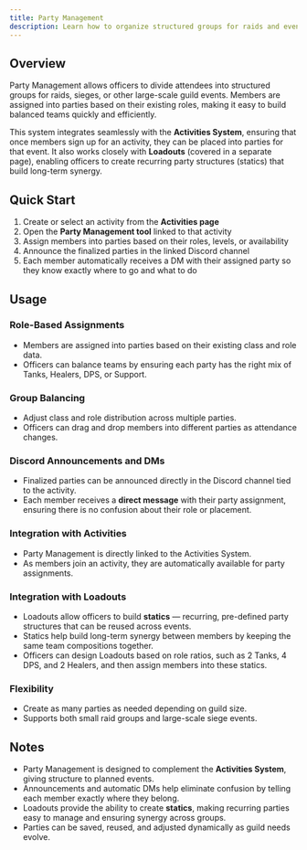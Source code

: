 ```yaml
---
title: Party Management
description: Learn how to organize structured groups for raids and events using VerraLink's Party Management system, with automatic Discord announcements, role-based assignments, and integration with statics via Loadouts.
---
```


## Overview
Party Management allows officers to divide attendees into structured groups for raids, sieges, or other large-scale guild events. Members are assigned into parties based on their existing roles, making it easy to build balanced teams quickly and efficiently.

This system integrates seamlessly with the **Activities System**, ensuring that once members sign up for an activity, they can be placed into parties for that event. It also works closely with **Loadouts** (covered in a separate page), enabling officers to create recurring party structures (statics) that build long-term synergy.

## Quick Start

1. Create or select an activity from the **Activities page**  
2. Open the **Party Management tool** linked to that activity  
3. Assign members into parties based on their roles, levels, or availability  
4. Announce the finalized parties in the linked Discord channel  
5. Each member automatically receives a DM with their assigned party so they know exactly where to go and what to do  

## Usage

### Role-Based Assignments
- Members are assigned into parties based on their existing class and role data.  
- Officers can balance teams by ensuring each party has the right mix of Tanks, Healers, DPS, or Support.  

### Group Balancing
- Adjust class and role distribution across multiple parties.  
- Officers can drag and drop members into different parties as attendance changes.  

### Discord Announcements and DMs
- Finalized parties can be announced directly in the Discord channel tied to the activity.  
- Each member receives a **direct message** with their party assignment, ensuring there is no confusion about their role or placement.  

### Integration with Activities
- Party Management is directly linked to the Activities System.  
- As members join an activity, they are automatically available for party assignments.  

### Integration with Loadouts
- Loadouts allow officers to build **statics** — recurring, pre-defined party structures that can be reused across events.  
- Statics help build long-term synergy between members by keeping the same team compositions together.  
- Officers can design Loadouts based on role ratios, such as 2 Tanks, 4 DPS, and 2 Healers, and then assign members into these statics.   

### Flexibility
- Create as many parties as needed depending on guild size.  
- Supports both small raid groups and large-scale siege events.  

## Notes
- Party Management is designed to complement the **Activities System**, giving structure to planned events.  
- Announcements and automatic DMs help eliminate confusion by telling each member exactly where they belong.  
- Loadouts provide the ability to create **statics**, making recurring parties easy to manage and ensuring synergy across groups.  
- Parties can be saved, reused, and adjusted dynamically as guild needs evolve.  
